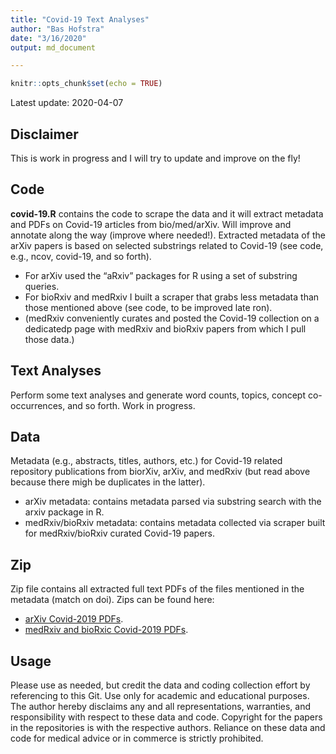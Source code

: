 ```yaml
---
title: "Covid-19 Text Analyses"
author: "Bas Hofstra"
date: "3/16/2020"
output: md_document

---
```


```r
knitr::opts_chunk$set(echo = TRUE)
```

Latest update: 2020-04-07

## Disclaimer
This is work in progress and I will try to update and improve on the fly!

## Code
**covid-19.R** contains the code to scrape the data and it will extract metadata and PDFs on Covid-19 articles from bio/med/arXiv. Will improve and annotate along the way (improve where needed!). Extracted metadata of the arXiv papers is based on selected substrings related to Covid-19 (see code, e.g., ncov, covid-19, and so forth).

* For arXiv used the "aRxiv" packages for R using a set of substring queries.
* For bioRxiv and medRxiv I built a scraper that grabs less metadata than those mentioned above (see code, to be improved late ron).
* (medRxiv conveniently curates and posted the Covid-19 collection on a dedicatedp page with medRxiv and bioRxiv papers from which I pull those data.)

## Text Analyses
Perform some text analyses and generate word counts, topics, concept co-occurrences, and so forth. Work in progress.

## Data
Metadata (e.g., abstracts, titles, authors, etc.) for Covid-19 related repository publications from biorXiv, arXiv, and medRxiv (but read above because there migh be duplicates in the latter).

* arXiv metadata: contains metadata parsed via substring search with the arxiv package in R.
* medRxiv/bioRxiv metadata: contains metadata collected via scraper built for medRxiv/bioRxiv curated Covid-19 papers. 

## Zip
Zip file contains all extracted full text PDFs of the files mentioned in the metadata (match on doi). Zips can be found here:

* [arXiv Covid-2019 PDFs](https://stanford.box.com/v/arxiv-covid-19-20200407).
* [medRxiv and bioRxic Covid-2019 PDFs](https://stanford.box.com/v/med-bio-rxiv-covid-19-20200407).

## Usage
Please use as needed, but credit the data and coding collection effort by referencing to this Git. Use only for academic and educational purposes. The author hereby disclaims any and all representations, warranties, and responsibility with respect to these data and code. Copyright for the papers in the repositories is with the respective authors. Reliance on these data and code for medical advice or in commerce is strictly prohibited. 